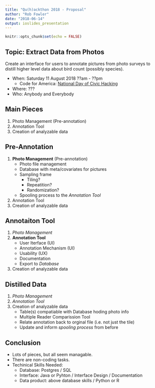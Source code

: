 ```yaml
---
title: "Qu(h)ackthon 2018 - Proposal"
author: "Rob Fowler"
date: "2018-06-14"
output: ioslides_presentation
---
```


```r
knitr::opts_chunk$set(echo = FALSE)
```

## Topic: Extract Data from Photos
Create an interface for users to annotate pictures from photo surveys to distill higher level data about bird count (possibly species).

- When:  Saturday 11 August 2018  ??am - ??pm
  - Code for America: [National Day of Civic Hacking](https://www.codeforamerica.org/events/national-day-of-civic-hacking)
- Where: ???
- Who: Anybody and Everybody 


## Main Pieces

1. Photo Management (Pre-annotation) 
2. Annotation Tool
3. Creation of analyzable data

## Pre-Annotation

1. __Photo Management__ (Pre-annotation) 
    - Photo file management 
    - Database with meta/covariates for pictures
    - Sampling frame
      - Tiling?
      - Repeatition?
      - Randomization?
    - Spooling process to the _Annotation Tool_
2. Annotation Tool
3. Creation of analyzable data

## Annotaiton Tool

1. _Photo Management_ 
2. __Annotation Tool__
    - User Iterface (UI)
    - Annotation Mechanism (UI)
    - Usability (UX)
    - Documentation 
    - Export to _Database_
3. Creation of analyzable data

## Distilled Data

1. _Photo Management_ 
2. _Annotation Tool_
3. Creation of analyzable data
    - Table(s) compatiable with Database hoding photo info
    - Multiple Reader Comparission Tool
    - Relate annotation back to orginal file (i.e. not just the tile)
    - Update and inform _spooling process_ from before

## Conclusion

- Lots of pieces, but all seem managable.
- There are non-coding tasks.
- Techinical Skills Needed:
    - Database: Postgres / SQL
    - Interface:  Java or Pyhton / Interface Design / Documentation
    - Data product: above database skills / Python or R


